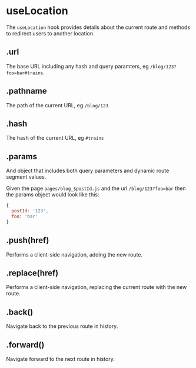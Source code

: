 # useLocation

The `useLocation` hook provides details about the current route and methods to redirect users to another location.

## .url

The base URL including any hash and query paramters, eg `/blog/123?foo=bar#trains`.

## .pathname

The path of the current URL, eg `/blog/123`

## .hash

The hash of the current URL, eg `#trains`

## .params

And object that includes both query parameters and dynamic route segment values.

Given the page `pages/blog_$postId.js` and the url `/blog/123?foo=bar` then the params object would look like this:

```js
{
  postId: '123',
  foo: 'bar'
}
```

## .push(href)

Performs a client-side navigation, adding the new route.

## .replace(href)

Performs a client-side navigation, replacing the current route with the new route.

## .back()

Navigate back to the previous route in history.

## .forward()

Navigate forward to the next route in history.
